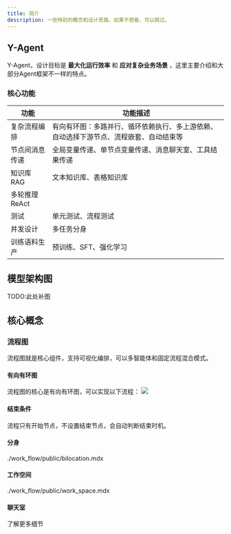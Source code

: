 ```yaml
---
title: 简介
description: 一些特别的概念和设计思路，如果不想看，可以跳过。
---
```


## Y-Agent
Y-Agent，设计目标是 **最大化运行效率** 和 **应对复杂业务场景** ，这里主要介绍和大部分Agent框架不一样的特点。

### 核心功能

| 功能         | 功能描述                                                                 |
|------------------|--------------------------------------------------------------------------|
| 复杂流程编排     | 有向有环图：多路并行、循环依赖执行、多上游依赖、自动选择下游节点、流程嵌套、自动结束等 |
| 节点间消息传递   | 全局变量传递、单节点变量传递、消息聊天室、工具结果传递                             |
| 知识库RAG        | 文本知识库、表格知识库                                                           |
| 多轮推理ReAct    |                                                                          |
| 测试             | 单元测试、流程测试                                                             |
| 并发设计         | 多任务分身                                                                 |
| 训练语料生产     | 预训练、SFT、强化学习                                                          |


## 模型架构图
TODO:此处补图


## 核心概念
### 流程图
流程图就是核心组件，支持可视化编排，可以多智能体和固定流程混合模式。
#### 有向有环图
流程图的核心是有向有环图，可以实现以下流程：
![](../imgs/flow_chart.png)


#### 结束条件
流程只有开始节点，不设置结束节点，会自动判断结束时机。
#### 分身

<include>./work_flow/public/bilocation.mdx</include>

#### 工作空间

<include>./work_flow/public/work_space.mdx</include>

#### 聊天室


了解更多细节